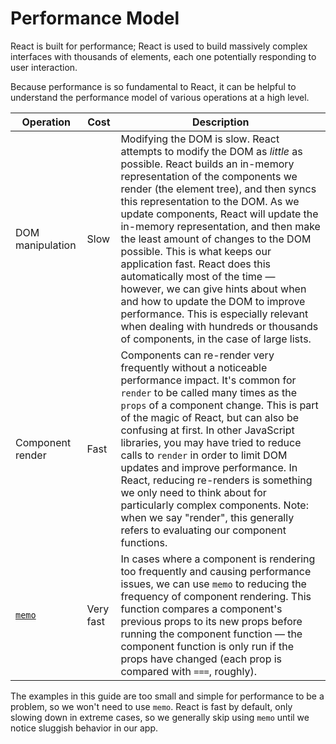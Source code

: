 # Performance Model

React is built for performance; React is used to build massively complex interfaces with thousands of elements, each one potentially responding to user interaction.

Because performance is so fundamental to React, it can be helpful to understand the performance model of various operations at a high level.

<!-- prettier-ignore -->
Operation | Cost | Description
--- | --- | ---
DOM manipulation | Slow | Modifying the DOM is slow. React attempts to modify the DOM as _little_ as possible. React builds an in-memory representation of the components we render (the element tree), and then syncs this representation to the DOM. As we update components, React will update the in-memory representation, and then make the least amount of changes to the DOM possible. This is what keeps our application fast. React does this automatically most of the time — however, we can give hints about when and how to update the DOM to improve performance. This is especially relevant when dealing with hundreds or thousands of components, in the case of large lists.
Component render | Fast | Components can re-render very frequently without a noticeable performance impact. It's common for `render` to be called many times as the `props` of a component change. This is part of the magic of React, but can also be confusing at first. In other JavaScript libraries, you may have tried to reduce calls to `render` in order to limit DOM updates and improve performance. In React, reducing re-renders is something we only need to think about for particularly complex components. Note: when we say "render", this generally refers to evaluating our component functions.
[`memo`](https://reactjs.org/docs/react-api.html#reactmemo) | Very fast | In cases where a component is rendering too frequently and causing performance issues, we can use `memo` to reducing the frequency of component rendering. This function compares a component's previous props to its new props before running the component function — the component function is only run if the props have changed (each prop is compared with `===`, roughly).

The examples in this guide are too small and simple for performance to be a problem, so we won't need to use `memo`. React is fast by default, only slowing down in extreme cases, so we generally skip using `memo` until we notice sluggish behavior in our app.
